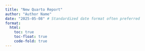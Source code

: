 ```yaml
---
title: "New Quarto Report"
author: "Author Name"
date: "2025-05-08" # Standardized date format often preferred
format:
  html:
    toc: true
    toc-float: true
    code-fold: true
---
```

